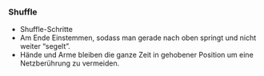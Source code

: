 ### Shuffle

- Shuffle-Schritte
- Am Ende Einstemmen, sodass man gerade nach oben springt und nicht weiter "segelt".
- Hände und Arme bleiben die ganze Zeit in gehobener Position um eine Netzberührung zu vermeiden.
